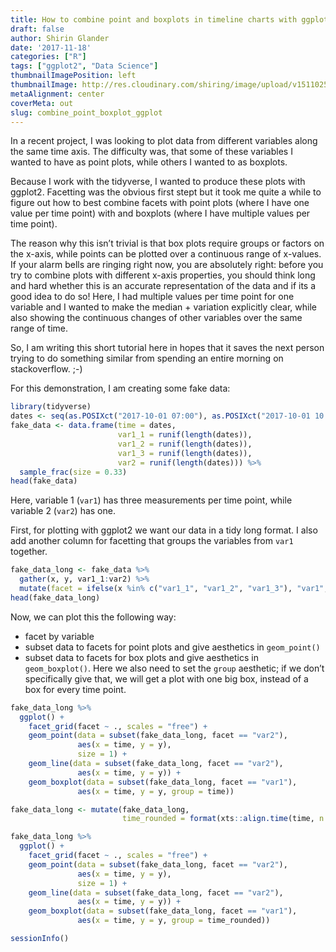 ```yaml
---
title: How to combine point and boxplots in timeline charts with ggplot2 facets
draft: false
author: Shirin Glander
date: '2017-11-18'
categories: ["R"]
tags: ["ggplot2", "Data Science"]
thumbnailImagePosition: left
thumbnailImage: http://res.cloudinary.com/shiring/image/upload/v1511025178/ggplot_facets_bmudxl.png
metaAlignment: center
coverMeta: out
slug: combine_point_boxplot_ggplot
---
```


In a recent project, I was looking to plot data from different variables along the same time axis. The difficulty was, that some of these variables I wanted to have as point plots, while others I wanted to as boxplots.

Because I work with the tidyverse, I wanted to produce these plots with ggplot2. Facetting was the obvious first stept but it took me quite a while to figure out how to best combine facets with point plots (where I have one value per time point) with and boxplots (where I have multiple values per time point).

The reason why this isn't trivial is that box plots require groups or factors on the x-axis, while points can be plotted over a continuous range of x-values. If your alarm bells are ringing right now, you are absolutely right: before you try to combine plots with different x-axis properties, you should think long and hard whether this is an accurate representation of the data and if its a good idea to do so! Here, I had multiple values per time point for one variable and I wanted to make the median + variation explicitly clear, while also showing the continuous changes of other variables over the same range of time.

So, I am writing this short tutorial here in hopes that it saves the next person trying to do something similar from spending an entire morning on stackoverflow. ;-)

For this demonstration, I am creating some fake data:

```r
library(tidyverse)
dates <- seq(as.POSIXct("2017-10-01 07:00"), as.POSIXct("2017-10-01 10:30"), by = 180) # 180 seconds == 3 minutes
fake_data <- data.frame(time = dates,
                        var1_1 = runif(length(dates)),
                        var1_2 = runif(length(dates)),
                        var1_3 = runif(length(dates)),
                        var2 = runif(length(dates))) %>%
  sample_frac(size = 0.33)
head(fake_data)
```

Here, variable 1 (`var1`) has three measurements per time point, while variable 2 (`var2`) has one.

First, for plotting with ggplot2 we want our data in a tidy long format. I also add another column for facetting that groups the variables from `var1` together.

```r
fake_data_long <- fake_data %>%
  gather(x, y, var1_1:var2) %>%
  mutate(facet = ifelse(x %in% c("var1_1", "var1_2", "var1_3"), "var1", x))
head(fake_data_long)
```

Now, we can plot this the following way:

- facet by variable
- subset data to facets for point plots and give aesthetics in `geom_point()`
- subset data to facets for box plots and give aesthetics in `geom_boxplot()`. Here we also need to set the `group` aesthetic; if we don't specifically give that, we will get a plot with one big box, instead of a box for every time point.

```r
fake_data_long %>%
  ggplot() +
    facet_grid(facet ~ ., scales = "free") +
    geom_point(data = subset(fake_data_long, facet == "var2"), 
               aes(x = time, y = y),
               size = 1) +
    geom_line(data = subset(fake_data_long, facet == "var2"), 
               aes(x = time, y = y)) +
    geom_boxplot(data = subset(fake_data_long, facet == "var1"), 
               aes(x = time, y = y, group = time))
```

```r
fake_data_long <- mutate(fake_data_long, 
                         time_rounded = format(xts::align.time(time, n = 60*30), "%H:%M")) # round to 30 minutes
```

```r
fake_data_long %>%
  ggplot() +
    facet_grid(facet ~ ., scales = "free") +
    geom_point(data = subset(fake_data_long, facet == "var2"), 
               aes(x = time, y = y),
               size = 1) +
    geom_line(data = subset(fake_data_long, facet == "var2"), 
               aes(x = time, y = y)) +
    geom_boxplot(data = subset(fake_data_long, facet == "var1"), 
               aes(x = time, y = y, group = time_rounded))
```

```r
sessionInfo()
```


